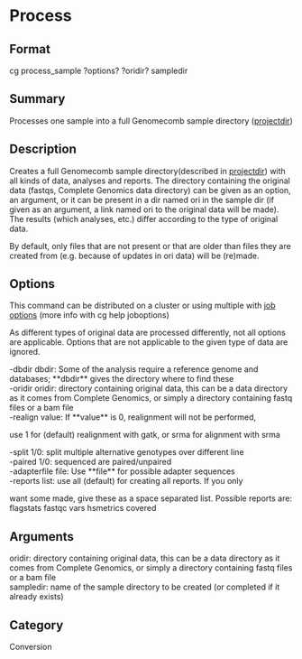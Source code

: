 = Process =

== Format ==
cg process_sample ?options? ?oridir? sampledir

== Summary ==
Processes one sample into a full Genomecomb sample directory ([[projectdir]])

== Description ==

Creates a full Genomecomb sample directory(described in [[projectdir]]) with all
kinds of data, analyses and reports. The directory containing the original
data (fastqs, Complete Genomics data directory) can be given as an option,
an argument, or it can be present in a dir named ori in the sample dir (if
given as an argument, a link named ori to the original data will be made).
The results (which analyses, etc.) differ according to the type of original data.

By default, only files that are not present or that are older than files they
are created from (e.g. because of updates in ori data) will be (re)made.

== Options ==
This command can be distributed on a cluster or using multiple with
[[joboptions|job options]] (more info with cg help joboptions)

As different types of original data are processed differently, not all options
are applicable. Options that are not applicable to the given type of data are 
ignored.

; -dbdir dbdir: Some of the analysis require a reference genome and databases; **dbdir** gives the directory where to find these
; -oridir oridir: directory containing original data, this can be a data directory as it comes from Complete Genomics, or simply a directory containing fastq files or a bam file
; -realign value: If **value** is 0, realignment will not be performed, 
use 1 for (default) realignment with gatk, or srma for alignment with srma
; -split 1/0: split multiple alternative genotypes over different line
; -paired 1/0: sequenced are paired/unpaired
; -adapterfile file: Use **file** for possible adapter sequences
; -reports list: use all (default) for creating all reports. If you only
want some made, give these as a space separated list. Possible reports are:
flagstats fastqc vars hsmetrics covered

== Arguments ==
; oridir: directory containing original data, this can be a data directory as it comes from Complete Genomics, or simply a directory containing fastq files or a bam file
; sampledir: name of the sample directory to be created (or completed if it already exists)

== Category ==
Conversion
